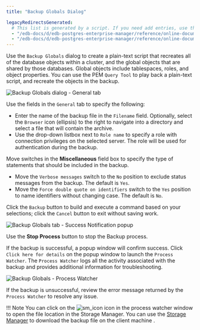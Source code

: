```yaml
---
title: "Backup Globals Dialog"

legacyRedirectsGenerated:
  # This list is generated by a script. If you need add entries, use the `legacyRedirects` key.
  - "/edb-docs/d/edb-postgres-enterprise-manager/reference/online-documentation/8.0/backup_globals_dialog.html"
  - "/edb-docs/d/edb-postgres-enterprise-manager/reference/online-documentation/latest/backup_globals_dialog.html"
---
```


<div id="backup_globals_dialog" class="registered_link"></div>

Use the `Backup Globals` dialog to create a plain-text script that recreates all of the database objects within a cluster, and the global objects that are shared by those databases. Global objects include tablespaces, roles, and object properties. You can use the PEM `Query Tool` to play back a plain-text script, and recreate the objects in the backup.

![Backup Globals dialog - General tab](../images/backup_globals_general.png)

Use the fields in the `General` tab to specify the following:

-   Enter the name of the backup file in the `Filename` field. Optionally, select the `Browser` icon (ellipsis) to the right to navigate into a directory and select a file that will contain the archive.
-   Use the drop-down listbox next to `Role name` to specify a role with connection privileges on the selected server. The role will be used for authentication during the backup.

Move switches in the **Miscellaneous** field box to specify the type of statements that should be included in the backup.

-   Move the `Verbose messages` switch to the `No` position to exclude status messages from the backup. The default is `Yes`.
-   Move the `Force double quote on identifiers` switch to the `Yes` position to name identifiers without changing case. The default is `No`.

Click the `Backup` button to build and execute a command based on your selections; click the `Cancel` button to exit without saving work.

![Backup Globals tab - Success Notification popup](../images/backup_globals_messages.png)

Use the **Stop Process** button to stop the Backup process.

If the backup is successful, a popup window will confirm success. Click `Click here for details` on the popup window to launch the `Process Watcher`. The `Process Watcher` logs all the activity associated with the backup and provides additional information for troubleshooting.

![Backup Globals - Process Watcher](../images/backup_globals_process_watcher.png)

If the backup is unsuccessful, review the error message returned by the `Process Watcher` to resolve any issue.

!!! Note
    You can click on the ![sm_icon](../images/sm_icon.png) icon in the process watcher window to open the file location in the Storage Manager. You can use the [Storage Manager](05_storage_manager/#storage_manager) to download the backup file on the client machine .
